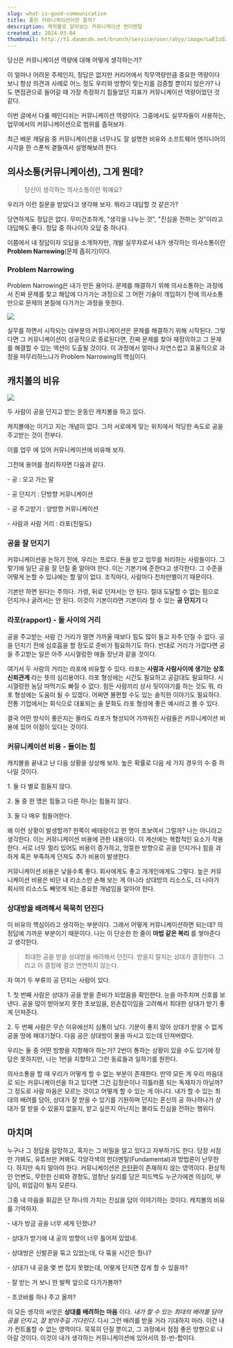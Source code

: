 ```yaml
---
slug: what-is-good-communication
title: 좋은 커뮤니케이션이란 뭘까?
description: 캐치볼로 알아보는 커뮤니케이션 펀더멘탈
created_at: 2024-03-04
thumbnail: http://t1.daumcdn.net/brunch/service/user/aVyy/image/LwEIzOZ_0X2uR8QcpdPIQVs4q40.png
---
```


당신은 커뮤니케이션 역량에 대해 어떻게 생각하는가?

이 얼마나 어려운 주제인지, 정답은 없지만 커리어에서 직무역량만큼 중요한 역량이다 보니 항상 의견과 사례로 어느 정도 우리와 방향이 맞는지를
검증할 뿐이지 않은가? 나도 면접관으로 들어갈 때 가장 측정하기 힘들었던 지표가 커뮤니케이션 역량이었던 것 같다.

이번 글에서 다룰 메인디쉬는 커뮤니케이션 역량이다. 그중에서도 실무자들이 사용하는, 업무에서의 커뮤니케이션으로 범위를 좁혀보자.

최근 배운 깨달음 중 커뮤니케이션을 너무나도 잘 설명한 비유와 소프트웨어 엔지니어의 시각을 한 스푼씩 곁들여서 설명해보려 한다.

## 의사소통(커뮤니케이션), 그게 뭔데?

> 당신이 생각하는 의사소통이란 뭐예요?

우리가 이런 질문을 받았다고 생각해 보자. 뭐라고 대답할 것 같은가?

당연하게도 정답은 없다. 무미건조하게, "생각을 나누는 것", "진심을 전하는 것"이라고 대답해도 좋다. 정답 중 하나이자 오답 중 하나다.

이쯤에서 내 정답이자 오답을 소개하자만, 개발 실무자로서 내가 생각하는 의사소통이란 **Problem Narrowing**(문제
좁히기)이다.

### **Problem Narrowing**

Problem Narrowing은 내가 만든 용어다. 문제를 해결하기 위해 의사소통하는 과정에서 진짜 문제를 찾고 해답에 다가가는 과정으로
그 어떤 기술이 개입하기 전에 의사소통 만으로 문제의 본질에 다가가는 과정을 뜻한다.

![](http://t1.daumcdn.net/brunch/service/user/aVyy/image/KVLeUsq0sDugH-QJiMYzSTz3Epw.png)

실무를 하면서 시작되는 대부분의 커뮤니케이션은 문제를 해결하기 위해 시작된다. 그렇다면 그 커뮤니케이션이 성공적으로 종료된다면, 진짜 문제를
찾아 재정의하고 그 문제를 해결할 수 있는 액션이 도출될 것이다. 이 과정에서 얼마나 자연스럽고 효율적으로 과정을 마무리하느냐가
Problem Narrowing의 핵심이다.

## **캐치볼의 비유**

![](http://t1.daumcdn.net/brunch/service/user/aVyy/image/QTn8IFe6ExB3lDzyVvHKAdLH6WA.png)

두 사람이 공을 던지고 받는 운동인 캐치볼을 하고 있다.

캐치볼에는 이기고 지는 개념이 없다. 그저 서로에게 맞는 위치에서 적당한 속도로 공을 주고받는 것이 전부다.

이를 업무 에 있어 커뮤니케이션에 비유해 보자.

그전에 용어를 정리하자면 다음과 같다.

\- 공 : 오고 가는 말

\- 공 던지기 : 단방향 커뮤니케이션

\- 공 주고받기 : 양방향 커뮤니케이션

\- 사람과 사람 거리 : 라포(친밀도)

### **공을 잘 던지기**

커뮤니케이션을 논하기 전에, 우리는 프로다. 돈을 받고 업무를 처리하는 사람들이다. 그렇기에 일단 공을 잘 던질 줄 알아야 한다. 이는
기본기에 준한다고 생각한다. 그 수준을 어떻게 논할 수 있냐에는 할 말이 없다. 조직마다, 사람마다 천차만별이기 때문이다.

기본만 하면 된다는 주의다. 가령, 뒤로 던져서는 안 된다. 절대 도달할 수 없는 힘으로 던지거나 굴려서는 안 된다. 이것이 기본이라면
기본이라 할 수 있는 **공 던지기** 다

### **라포(rapport) - 둘 사이의 거리**

공을 주고받는 사람 간 거리가 멀면 가까울 때보다 힘도 많이 들고 자주 던질 수 없다. 공을 던지기 전에 심호흡을 할 정도로 준비가
필요하기도 하다. 반대로 거리가 가깝다면 공을 주고받는 일은 아주 시시껄렁한 애들 장난과 같을 것이다.

여기서 두 사람의 거리는 라포에 비유할 수 있다. 라포는 **사람과 사람사이에 생기는 상호신뢰관계** 라는 뜻의 심리용어다. 라포 형성에는
시간도 필요하고 공감대도 필요하다. 시시껄렁한 농담 따먹기도 빠질 수 없다. 힘든 사람끼리 상사 뒷이야기를 하는 것도 뭐, 라포 형성에는
도움이 될 수 있겠다. 어쩌면 불편할 수도 있는 솔직한 이야기도 필요하다. 전통 기업에서는 회식으로 대표되는 술 문화도 라포 형성에 좋은
예시라고 볼 수 있다.

결국 어떤 방식이 좋은지는 몰라도 라포가 형성되어 가까워진 사람들은 커뮤니케이션 비용에 있어 이점이 있다는 것이다.

### **커뮤니케이션 비용 - 들이는 힘**

캐치볼을 끝내고 난 다음 상황을 상상해 보자. 높은 확률로 다음 세 가지 경우의 수 중 하나일 것이다.

1\. 둘 다 별로 힘들지 않다.

2\. 둘 중 한 명은 힘들고 다른 하나는 힘들지 않다.

3\. 둘 다 매우 힘들어한다.

왜 이런 상황이 발생할까? 한쪽이 베테랑이고 한 명이 초보여서 그럴까? 나는 아니라고 생각한다. 이는 커뮤니케이션 비용에 관한 내용이다. 이
계산에는 복합적인 요소가 작용한다. 서로 너무 멀리 있어도 비용이 증가하고, 엉뚱한 방향으로 공을 던지거나 힘을 과하게 혹은 부족하게 던져도
추가 비용이 발생한다.

커뮤니케이션 비용은 낮을수록 좋다. 회사에게도 좋고 개개인에게도 그렇다. 높은 커뮤니케이션 비용은 비단 내 리소스만 손해 보는 게 아니라
상대방의 리소스도, 더 나아가 회사의 리소스도 빼앗게 되는 중요한 개념임을 알아야 한다.

### **상대방을 배려해서 묵묵히 던진다**

이 비유의 핵심이라고 생각하는 부분이다. 그래서 어떻게 커뮤니케이션하면 되는데? 의 정답에 가까운 부분이기 때문이다. 나는 이 단순한 한
줄이 **마법 같은 복리** 를 쌓아준다고 생각한다.

> 최대한 공을 받을 상대방을 배려해서 던진다. 받을지 말지는 상대가 결정한다. 그리고 이 결정에 결코 연연하지 않는다.

자 여기 두 부류의 공 던지는 사람이 있다.

1\. 첫 번째 사람은 상대가 공을 받을 준비가 되었음을 확인한다. 눈을 마주치며 신호를 보낸다. 공을 많이 받아보지 못한 초보임을,
왼손잡이임을 고려해서 최대한 상대가 받기 좋게 던져준다.

2\. 두 번째 사람은 무슨 이유에선지 심통이 났다. 기분이 좋지 않아 상대가 받을 수 없게 공을 땅에 패대기쳤다. 다음 공은 상대방이 물을
마시고 있는데 던져버렸다.

우리는 둘 중 어떤 방향을 지향해야 하는가? 2번이 통하는 상황이 있을 수도 있기에 장담은 못하지만, 나는 1번을 지향하고 그런 동료들과
일하기를 원한다.

의사소통을 할 때 우리가 어떻게 할 수 없는 부분이 존재한다. 만약 모든 게 우리 마음대로 되는 커뮤니케이션을 하고 있다면 그건 김정은이나
히틀러쯤 되는 독재자가 아닐까? 그 정도로 사람 마음은 모르는 것이고 어떻게 할 수 있는 게 아니다. 내가 할 수 있는 최대의 배려를 담아,
상대가 잘 받을 수 있기를 기원하며 던지는 혼신의 공 하나하나가 상대가 잘 받을 수 있을지 없을지, 받고 싶은지 아닌지는 몰라도 진심을
전하는 행위다.

## 마치며

누구나 그 정답을 갈망하고, 혹자는 그 비밀을 알고 있다고 자부하기도 한다. 당장 서점만 가봐도, 유튜브만 켜봐도 각양각색의
펀더멘탈(Fundamental)과 방법론이 난무한다. 하지만 속지 말아야 한다. 커뮤니케이션은
[은탄환](https://namu.wiki/w/%25EB%25%2520A7%2588%25%2520EB%25%2520B2%2595%25%2520EC%25%25209D%2598%2520%25%2520EC%25%25209D%2580%25%2520ED%2583%2584%25%2520ED%2599%2598)이
존재하지 않는 영역이다. 환상적인 언변도, 무한한 신뢰와 경청도, 엄청난 실리를 담은 피드백도 누군가에겐 의심이, 부담이, 위압감이 될지
모른다.

그중 내 마음을 휘감은 단 하나의 가치는 진심을 담아 이야기하는 것이다. 캐치볼의 비유를 기억하자.

\- 내가 방금 공을 너무 세게 던졌나?

\- 상대가 받기에 내 공의 방향이 너무 틀어져 있었네.

\- 상대방은 신발끈을 묶고 있었는데, 다 묶을 시간은 줬나?

\- 상대가 내 공을 몇 번 잡지 못했는데, 어떻게 던지면 잡게 할 수 있을까?

\- 잘 받는 거 보니 한 발짝 앞으로 다가가볼까?

\- 초코바를 하나 주고 올까?

이 모든 생각의 씨앗은 **상대를 배려하는 마음** 이다. _내가 할 수 있는 최대의 배려를 담아 공을 던지고, 잘 받아주길 기다린다_.
다시 그런 배려를 받을 거라 기대하지 마라. 이건 내가 컨트롤할 수 없는 영역이다. 묵묵히 던질 뿐이고, 그 과정에서 점점 좋은 방향으로
나아갈 것이다. 이것이 내가 생각하는 커뮤니케이션에 있어서의 정-반-합이다.

